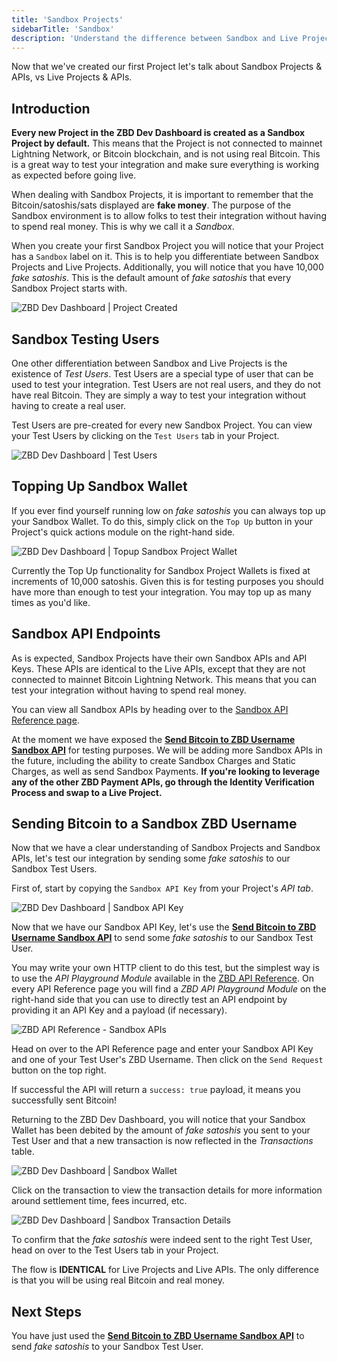```yaml
---
title: 'Sandbox Projects'
sidebarTitle: 'Sandbox'
description: 'Understand the difference between Sandbox and Live Projects.'
---
```


Now that we've created our first Project let's talk about Sandbox Projects & APIs, vs Live Projects & APIs.

## Introduction

**Every new Project in the ZBD Dev Dashboard is created as a Sandbox Project by default.** This means that the Project is not connected to mainnet Lightning Network, or Bitcoin blockchain, and is not using real Bitcoin. This is a great way to test your integration and make sure everything is working as expected before going live.

When dealing with Sandbox Projects, it is important to remember that the Bitcoin/satoshis/sats displayed are **fake money**. The purpose of the Sandbox environment is to allow folks to test their integration without having to spend real money. This is why we call it a _Sandbox_.

When you create your first Sandbox Project you will notice that your Project has a `Sandbox` label on it. This is to help you differentiate between Sandbox Projects and Live Projects. Additionally, you will notice that you have 10,000 _fake satoshis_. This is the default amount of _fake satoshis_ that every Sandbox Project starts with.

<Frame type="glass">
  <img src="/img/v2/devdash/sandbox-project-created.png" alt="ZBD Dev Dashboard | Project Created" />
</Frame>
<br />

## Sandbox Testing Users

One other differentiation between Sandbox and Live Projects is the existence of _Test Users_. Test Users are a special type of user that can be used to test your integration. Test Users are not real users, and they do not have real Bitcoin. They are simply a way to test your integration without having to create a real user.

Test Users are pre-created for every new Sandbox Project. You can view your Test Users by clicking on the `Test Users` tab in your Project.

<Frame type="glass">
  <img src="/img/v2/devdash/sandbox-test-users.png" alt="ZBD Dev Dashboard | Test Users" />
</Frame>
<br />

## Topping Up Sandbox Wallet

If you ever find yourself running low on _fake satoshis_ you can always top up your Sandbox Wallet. To do this, simply click on the `Top Up` button in your Project's quick actions module on the right-hand side.

<Frame type="glass">
  <img src="/img/v2/devdash/sandbox-topup-wallet.png" alt="ZBD Dev Dashboard | Topup Sandbox Project Wallet" />
</Frame>
<br />

<Note>Currently the Top Up functionality for Sandbox Project Wallets is fixed at increments of 10,000 satoshis. Given this is for testing purposes you should have more than enough to test your integration.
You may top up as many times as you'd like.</Note>

## Sandbox API Endpoints

As is expected, Sandbox Projects have their own Sandbox APIs and API Keys. These APIs are identical to the Live APIs, except that they are not connected to mainnet Bitcoin Lightning Network. This means that you can test your integration without having to spend real money.

You can view all Sandbox APIs by heading over to the [Sandbox API Reference page](/api-reference/username/sandbox/send).

<Note>At the moment we have exposed the [**Send Bitcoin to ZBD Username Sandbox API**](/api-reference/username/sandbox/send) for testing purposes. We will be adding more Sandbox APIs in the future, including the ability to create Sandbox Charges and Static Charges, as well as send Sandbox Payments.
**If you're looking to leverage any of the other ZBD Payment APIs, go through the Identity Verification Process and swap to a Live Project.**</Note>

## Sending Bitcoin to a Sandbox ZBD Username

Now that we have a clear understanding of Sandbox Projects and Sandbox APIs, let's test our integration by sending some _fake satoshis_ to our Sandbox Test Users.

First of, start by copying the `Sandbox API Key` from your Project's _API tab_.

<Frame type="glass">
  <img src="/img/v2/devdash/sandbox-api-key.png" alt="ZBD Dev Dashboard | Sandbox API Key" />
</Frame>
<br />

Now that we have our Sandbox API Key, let's use the [**Send Bitcoin to ZBD Username Sandbox API**](/api-reference/username/sandbox/send) to send some _fake satoshis_ to our Sandbox Test User.

You may write your own HTTP client to do this test, but the simplest way is to use the _API Playground Module_ available in the [ZBD API Reference](https://zbd.dev/api-reference). On every API Reference page you will find a _ZBD API Playground Module_ on the right-hand side that you can use to directly test an API endpoint by providing it an API Key and a payload (if necessary).

<Frame type="glass" caption="Replace YOUR_API_KEY_HERE with your Sandbox API Key">
  <img src="/img/v2/devdash/sandbox-doc-portal.png" alt="ZBD API Reference - Sandbox APIs" />
</Frame>
<br />

Head on over to the API Reference page and enter your Sandbox API Key and one of your Test User's ZBD Username. Then click on the `Send Request` button on the top right.

If successful the API will return a `success: true` payload, it means you successfully sent Bitcoin!

Returning to the ZBD Dev Dashboard, you will notice that your Sandbox Wallet has been debited by the amount of _fake satoshis_ you sent to your Test User and that a new transaction is now reflected in the _Transactions_ table.

<Frame type="glass">
  <img src="/img/v2/devdash/sandbox-wallet-post-tx.png" alt="ZBD Dev Dashboard | Sandbox Wallet" />
</Frame>
<br />

Click on the transaction to view the transaction details for more information around settlement time, fees incurred, etc.

<Frame type="glass">
  <img src="/img/v2/devdash/sandbox-tx-details.png" alt="ZBD Dev Dashboard | Sandbox Transaction Details" />
</Frame>
<br />

<Note>To confirm that the _fake satoshis_ were indeed sent to the right Test User, head on over to the Test Users tab in your Project.</Note>

<Tip>The flow is **IDENTICAL** for Live Projects and Live APIs. The only difference is that you will be using real Bitcoin and real money.</Tip>

## Next Steps

You have just used the [**Send Bitcoin to ZBD Username Sandbox API**](/api-reference/username/sandbox/send) to send _fake satoshis_ to your Sandbox Test User.

